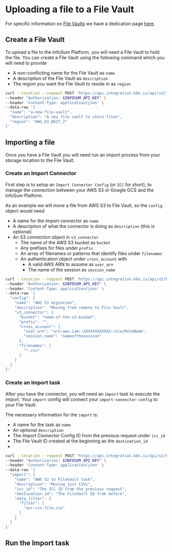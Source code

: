 

# Uploading a file to a File Vault

For specific information on [File Vaults](/docs/filevaults/) we have a dedication page [here](/docs/filevaults/).

<Authentication/>

## Create a File Vault

To upload a file to the InfoSum Platform, you will need a File Vault to hold the file. You can create a File Vault using the following command which you will need to provide

- A non-conflicting name for the File Vault as `name`
- A description of the File Vault as `description`
- The region you want the File Vault to reside in as `region`

<Tabs>
  <TabItem value="curl" label="cURL" default>

```bash
curl --location --request POST 'https://api.integration.k8s.is/api/v2/filevaults' \
--header "Authorization: $INFOSUM_API_KEY" \
--header 'Content-Type: application/json' \
--data-raw '{
  "name": "a-new-file-vault",
  "description": "A new file vault to store files",
  "region": "AWS_EU_WEST_2"
}'
```
  </TabItem>
</Tabs>

## Importing a file

Once you have a File Vault you will need run an import process from your storage location to the File Vault.

### Create an Import Connector

First step is to setup an `Import Connector Config` (or `ICC` for short), to manage the connection between your AWS S3 or Google GCS and the InfoSum Platform.

As an example we will move a file from AWS S3 to File Vault, so the `config` object would need

- A name for the import connector as `name`
- A description of what the connector is doing as `description` (this is optional)
- An S3 connection object in `s3_connector`
    - The name of the AWS S3 bucket as `bucket`
    - Any prefixes for files under `prefix`
    - An array of filenames or patterns that identify files under `filenames`
    - An authentication object under `cross_account` with
        - A valid AWS ARN to assume as `user_arn`
        - The name of the session as `session_name`

<Tabs>
  <TabItem value="curl" label="cURL" default>

```bash
curl --location --request POST 'https://api.integration.k8s.is/api/v2/bunker/import/import-connector-configs' \
--header "Authorization: $INFOSUM_API_KEY" \
--header 'Content-Type: application/json' \
--data-raw '{
  "config": {
    "name": "AWS S3 migration",
    "description": "Moving from remote to File Vault",
    "s3_connector": {
      "bucket": "name-of-the-s3-bucket",
      "prefix": "",
      "cross_account": {
        "user_arn": "arn:aws:iam::XXXXXXXXXXXX:role/RoleName",
        "session_name": "nameofthesession"
      },
      "filenames": [
        "*.csv"
      ]
    }
  }
}'
```
  </TabItem>
</Tabs>

### Create an Import task

After you have the connector, you will need an `Import` task to execute the import. Your `import` config will connect your `import-connector-config` to your File Vault.

The necessary information for the `import` is:

- A name for the task as `name`
- An optional `description`
- The Import Connector Config ID from the previous request under `icc_id`
- The File Vault ID created at the beginning as the `destination_id`
- 

<Tabs>
  <TabItem value="curl" label="cURL" default>

```bash
curl --location --request POST 'https://api.integration.k8s.is/api/v2/bunker/import/imports' \
--header "Authorization: $INFOSUM_API_KEY" \
--header 'Content-Type: application/json' \
--data-raw '{
  "import": {
    "name": "AWS S3 to FileVault task",
    "description": "Moving just CSVs",
    "icc_id": "The ICC ID from the previous request",
    "destination_id": "The FileVault ID from before",
    "data_filter": {
      "filter": [
        "our-csv-file.csv"
      ]
    }
  }
}'
```
  </TabItem>
</Tabs>

## Run the Import task

